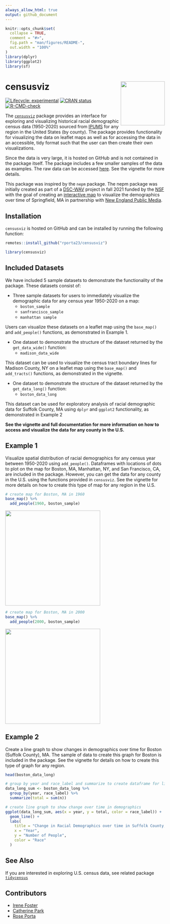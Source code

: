 ```yaml
---
always_allow_html: true
output: github_document
---
```


<!-- README.md is generated from README.Rmd. Please edit that file -->

```r
knitr::opts_chunk$set(
  collapse = TRUE,
  comment = "#>",
  fig.path = "man/figures/README-",
  out.width = "100%"
)
library(dplyr)
library(ggplot2)
library(sf)
```

# censusviz  <img src="inst/hex-censusviz.png" align="right" height="139">

<!-- badges: start -->
[![Lifecycle: experimental](https://img.shields.io/badge/lifecycle-experimental-orange.svg)](https://lifecycle.r-lib.org/articles/stages.html#experimental)
[![CRAN status](https://www.r-pkg.org/badges/version/censusviz)](https://CRAN.R-project.org/package=censusviz)
[![R-CMD-check](https://github.com/rporta23/censusviz/workflows/R-CMD-check/badge.svg)](https://github.com/rporta23/censusviz/actions)
<!-- badges: end -->

The [`censusviz`](https://github.com/rporta23/censusviz) package provides an interface for exploring and visualizing historical racial demographic census data (1950-2020) sourced from [IPUMS](https://data2.nhgis.org/main) for any region in the United States (by county). The package provides functionality for visualizing the data on leaflet maps as well as for accessing the data in an accessible, tidy format such that the user can then create their own visualizations. 

Since the data is very large, it is hosted on GitHub and is not contained in the package itself. The package includes a few smaller samples of the data as examples. The raw data can be accessed [here](https://drive.google.com/drive/folders/1teqLHG8fnrZA-ts0u2qFcQ84Q6hgi6EI?usp=sharing). See the vignette for more details.

This package was inspired by the `nepm` package. The nepm package was initially created as part of a [DSC-WAV](https://dsc-wav.github.io/www/projects.html) project in fall 2021 funded by the [NSF](https://www.nsf.gov/) with the goal of creating an [interactive map](https://shiny.smith.edu:3838/bbaumer/nepm/) to visualize the demographics over time of Springfield, MA in partnership with [New England Public Media](https://www.nepm.org/).  

## Installation

`censusviz` is hosted on GitHub and can be installed by running the following function:

``` r
remotes::install_github("rporta23/censusviz")
```

```r
library(censusviz)
```

## Included Datasets

We have included 5 sample datasets to demonstrate the functionality of the package. These datasets consist of:

- Three sample datasets for users to immediately visualize the demographic data for any census year 1950-2020 on a map:
  - `boston_sample`
  - `sanfrancisco_sample`
  - `manhattan sample`
  
Users can visualize these datasets on a leaflet map using the `base_map()` and `add_people()`     functions, as demonstrated in Example 1.

- One dataset to demonstrate the structure of the dataset returned by the `get_data_wide()` function:
  - `madison_data_wide`

This dataset can be used to visualize the census tract boundary lines for Madison County, NY on a leaflet map using the  `base_map()` and `add_tracts()` functions, as demonstrated in the vignette.

- One dataset to demonstrate the structure of the dataset returned by the `get_data_long()` function:
  - `boston_data_long`

This dataset can be used for exploratory analysis of racial demographic data for Suffolk County, MA using `dplyr` and `ggplot2` functionality, as demonstrated in Example 2

**See the vignette and full documentation for more information on how to access and visualize the data for any county in the U.S.**

## Example 1

Visualize spatial distribution of racial demographics for any census year between 1950-2020 using `add_people()`. Dataframes with locations of dots to plot on the map for Boston, MA, Manhattan, NY, and San Francisco, CA, are included in the package. However, you can get the data for any county in the U.S. using the functions provided in `censusviz`. See the vignette for more details on how to create this type of map for any region in the U.S. 

```r
# create map for Boston, MA in 1960
base_map() %>%
  add_people(1960, boston_sample)
```

![](inst/boston1.png){height=300}
```r
# create map for Boston, MA in 2000
base_map() %>%
  add_people(2000, boston_sample)
```

![](inst/boston2.png){height=300}

## Example 2

Create a line graph to show changes in demographics over time for Boston (Suffolk County), MA. The sample of data to create this graph for Boston is included in the package. See the vignette for details on how to create this type of graph for any region.

```r
head(boston_data_long)
```


```r

# group by year and race_label and summarize to create dataframe for line graph
data_long_sum <- boston_data_long %>%
  group_by(year, race_label) %>%
  summarize(total = sum(n))

# create line graph to show change over time in demographics
ggplot(data_long_sum, aes(x = year, y = total, color = race_label)) +
  geom_line() +
  labs(
    title = "Change in Racial Demographics over time in Suffolk County, MA",
    x = "Year",
    y = "Number of People",
    color = "Race"
  )
```

## See Also

If you are interested in exploring U.S. census data, see related package [`tidycensus`](https://github.com/cran/tidycensus)

## Contributors

- [Irene Foster](https://github.com/i-m-foster)
- [Catherine Park](https://github.com/CJParkNW)
- [Rose Porta](https://github.com/rporta23)
